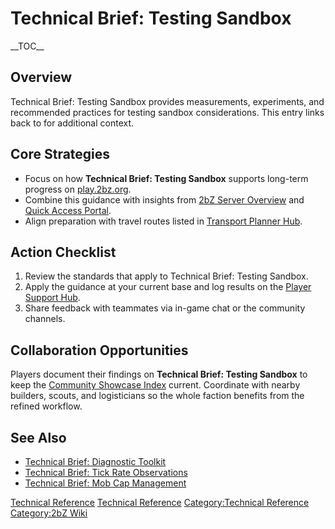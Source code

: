 {{Short description|Technical Brief: Testing Sandbox provides measurements, experiments, and recommended practices for testing sandbox considerations}}
= Technical Brief: Testing Sandbox =
{{2bZ Navbox}}
__TOC__

== Overview ==
Technical Brief: Testing Sandbox provides measurements, experiments, and recommended
practices for testing sandbox considerations. This entry links back to
[[Category:Technical Reference|Technical Reference]] for additional context.

== Core Strategies ==
* Focus on how '''Technical Brief: Testing Sandbox''' supports long-term progress on [[play.2bz.org]].
* Combine this guidance with insights from [[2bZ Server Overview]] and [[Quick Access Portal]].
* Align preparation with travel routes listed in [[Transport Planner Hub]].

== Action Checklist ==
# Review the [[Category:Technical Reference|Technical Reference]] standards that apply to Technical Brief: Testing Sandbox.
# Apply the guidance at your current base and log results on the [[Player Support Hub]].
# Share feedback with teammates via in-game chat or the community channels.

== Collaboration Opportunities ==
Players document their findings on '''Technical Brief: Testing Sandbox''' to keep the
[[Community Showcase Index]] current. Coordinate with nearby builders, scouts, and
logisticians so the whole faction benefits from the refined workflow.

== See Also ==
* [[Technical Brief: Diagnostic Toolkit]]
* [[Technical Brief: Tick Rate Observations]]
* [[Technical Brief: Mob Cap Management]]

[[Category:Technical Reference]]
[[Category:2bZ Wiki]]
